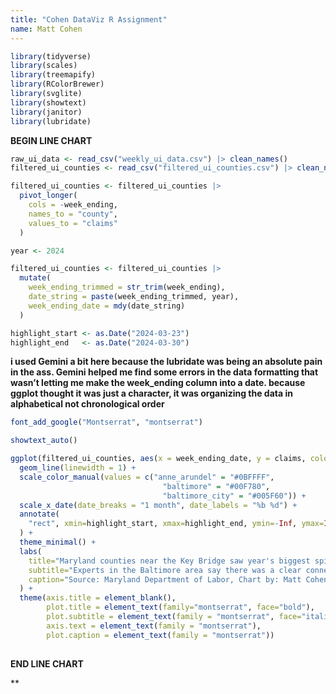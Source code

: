 ```yaml
---
title: "Cohen DataViz R Assignment"
name: Matt Cohen 
---
```


```r
library(tidyverse)
library(scales)
library(treemapify)
library(RColorBrewer)
library(svglite)
library(showtext)
library(janitor)
library(lubridate)
```
**BEGIN LINE CHART**
```r
raw_ui_data <- read_csv("weekly_ui_data.csv") |> clean_names()
filtered_ui_counties <- read_csv("filtered_ui_counties.csv") |> clean_names()
```
```r
filtered_ui_counties <- filtered_ui_counties |>
  pivot_longer(
    cols = -week_ending,  
    names_to = "county", 
    values_to = "claims" 
  ) 
```
```r
year <- 2024

filtered_ui_counties <- filtered_ui_counties |> 
  mutate(
    week_ending_trimmed = str_trim(week_ending),
    date_string = paste(week_ending_trimmed, year),
    week_ending_date = mdy(date_string)
  )

highlight_start <- as.Date("2024-03-23")
highlight_end   <- as.Date("2024-03-30")
```

**i used Gemini a bit here because the lubridate was being an absolute pain in the ass. Gemini helped me find some errors in the data formatting that wasn't letting me make the week_ending column into a date. because ggplot thought it was just a character, it was organizing the data in alphabetical not chronological order**
```r
font_add_google("Montserrat", "montserrat")

showtext_auto()

ggplot(filtered_ui_counties, aes(x = week_ending_date, y = claims, color = county, group = county)) +
  geom_line(linewidth = 1) + 
  scale_color_manual(values = c("anne_arundel" = "#0BFFFF",
                                  "baltimore" = "#00F780",
                                  "baltimore_city" = "#005F60")) +
  scale_x_date(date_breaks = "1 month", date_labels = "%b %d") +
  annotate(
    "rect", xmin=highlight_start, xmax=highlight_end, ymin=-Inf, ymax=Inf, fill="darkgreen", alpha=0.3
  ) +
  theme_minimal() +
  labs(
    title="Maryland counties near the Key Bridge saw year's biggest spike in unemployment claims over the week of the collapse",
    subtitle="Experts in the Baltimore area say there was a clear connection between the collapse of the Key Bridge and unemplyoment. Maryland created its Worker Support Program in addition to traditional unemployment insurance. Maryland Department of Labor data showed an increase in UI claims specifically mentioning or relating to Key Bridge fallout.",
    caption="Source: Maryland Department of Labor, Chart by: Matt Cohen"
  ) +
  theme(axis.title = element_blank(),
        plot.title = element_text(family="montserrat", face="bold"),
        plot.subtitle = element_text(family = "montserrat", face="italic"),
        axis.text = element_text(family = "montserrat"),
        plot.caption = element_text(family = "montserrat"))
  
```
**END LINE CHART**

**





